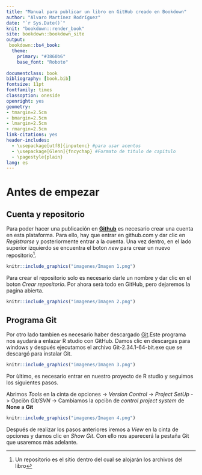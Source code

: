 ```yaml
--- 
title: "Manual para publicar un libro en GitHub creado en Bookdown"
author: "Alvaro Martínez Rodríguez"
date: "`r Sys.Date()`"
knit: "bookdown::render_book"
site: bookdown::bookdown_site
output:
 bookdown::bs4_book:
  theme:
    primary: "#3860b6"
    base_font: "Roboto"
  
documentclass: book
bibliography: [book.bib]
fontsize: 11pt
fontfamily: times
classoption: oneside
openright: yes
geometry: 
- tmargin=2.5cm
- bmargin=2.5cm
- lmargin=2.5cm
- rmargin=2.5cm
link-citations: yes
header-includes:
  - \usepackage[utf8]{inputenc} #para usar acentos
  - \usepackage[Glenn]{fncychap} #Formato de titulo de capitulo
  - \pagestyle{plain}
lang: es
---
```


# Antes de empezar {-}

## Cuenta y repositorio {-}

Para poder hacer una publicación en [**Github**](https://github.com/) es necesario crear una cuenta en esta plataforma. Para ello, hay que entrar en github.com y dar clic en *Registrarse* y posteriormente entrar a la cuenta. Una vez dentro, en el lado superior izquierdo se encuentra el boton *new* para crear un nuevo repositorio[^1].

```r
knitr::include_graphics("imagenes/Imagen 1.png")
```

Para crear el repositorio solo es necesario darle un nombre y dar clic en el boton *Crear repositorio*. Por ahora serà todo en GitHub, pero dejaremos la pagina abierta.

```r
knitr::include_graphics("imagenes/Imagen 2.png")
```

## Programa Git {-}

Por otro lado tambien es necesario haber descargado [Git](https://git-scm.com/).Este programa nos ayudarà a enlazar R studio con GitHub. Damos clic en descargas para windows y después ejecutamos el archivo Git-2.34.1-64-bit.exe que se descargó para instalar Git.

```r
knitr::include_graphics("imagenes/Imagen 3.png")
```

Por ùltimo, es necesario entrar en nuestro proyecto de R studio y seguimos los siguientes pasos.

Abrimos *Tools* en la cinta de opciones -> *Version Control* -> *Project SetUp* -> Opciòn *Git/SVN* -> Cambiamos la opciòn de *control project system* de **None** a **Git** 

```r
knitr::include_graphics("imagenes/Imagen 4.png")
```

Después de realizar los pasos anteriores iremos a *View* en la cinta de opciones y damos clic en *Show Git*. Con ello nos aparecerá la pestaña Git que usaremos màs adelante.

[^1]:Un repositorio es el sitio dentro del cual se alojarán los archivos del libro